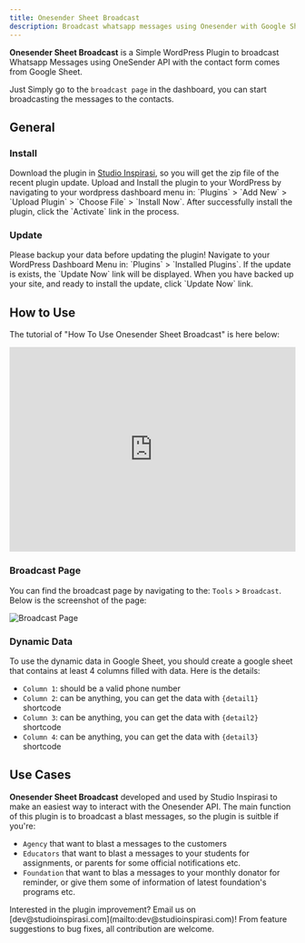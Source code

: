 ```yaml
---
title: Onesender Sheet Broadcast
description: Broadcast whatsapp messages using Onesender with Google Sheet Integration
---
```


**Onesender Sheet Broadcast** is a Simple WordPress Plugin to broadcast Whatsapp Messages using OneSender API with the contact form comes from Google Sheet.

Just Simply go to the `broadcast page` in the dashboard, you can start broadcasting the messages to the contacts.

##  General

###  Install

<Stepper>
  <StepperItem title="Step 1: Download">
    Download the plugin in <a href="https://studioinspirasi.com/product/onesender-sheet-broadcast" target="_blank">Studio Inspirasi</a>, so you will get the zip file of the recent plugin update.
  </StepperItem>
  <StepperItem title="Step 2: Upload & Install">
    Upload and Install the plugin to your WordPress by navigating to your wordpress dashboard menu in: `Plugins` > `Add New` > `Upload Plugin` > `Choose File` > `Install Now`.
  </StepperItem>
  <StepperItem title="Step 3: Activate">
    After successfully install the plugin, click the `Activate` link in the process.
  </StepperItem>
</Stepper>

###  Update

<Note title="📣 Caution"> 
 Please backup your data before updating the plugin!
</Note>

<Stepper>
  <StepperItem title="Step 1: Check Update">
    Navigate to your WordPress Dashboard Menu in: `Plugins` > `Installed Plugins`. If the update is exists, the `Update Now` link will be displayed.
  </StepperItem>
  <StepperItem title="Step 2: Update Now">
    When you have backed up your site, and ready to install the update, click `Update Now` link.
  </StepperItem>
</Stepper>

##  How to Use

The tutorial of "How To Use Onesender Sheet Broadcast" is here below:

<iframe width="100%" height="360px" src="https://www.youtube.com/embed/NlIZSWz3FME?si=mMGtXPRmSf-ggFc4" title="YouTube video player" frameborder="0" allow="accelerometer; autoplay; clipboard-write; encrypted-media; gyroscope; picture-in-picture; web-share" referrerpolicy="strict-origin-when-cross-origin" allowfullscreen></iframe>

### Broadcast Page

You can find the broadcast page by navigating to the: `Tools` > `Broadcast`. Below is the screenshot of the page:

![Broadcast Page](https://si-plugins.b-cdn.net/plugins/onesender-sheet-broadcast/onesender-sheet-broadcast-page.png)

### Dynamic Data

To use the dynamic data in Google Sheet, you should create a google sheet that contains at least 4 columns filled with data. Here is the details:

- `Column 1`: should be a valid phone number
- `Column 2`: can be anything, you can get the data with `{detail1}` shortcode
- `Column 3`: can be anything, you can get the data with `{detail2}` shortcode
- `Column 4`: can be anything, you can get the data with `{detail3}` shortcode

##  Use Cases

**Onesender Sheet Broadcast** developed and used by Studio Inspirasi to make an easiest way to interact with the Onesender API. The main function of this plugin is to broadcast a blast messages, so the plugin is suitble if you're:

- `Agency` that want to blast a messages to the customers
- `Educators` that want to blast a messages to your students  for assignments, or parents for some official notifications etc.
- `Foundation` that want to blas a messages to your monthly donator for reminder, or give them some of information of latest foundation's programs etc.

<Note title="📂 Contribution"> 
 Interested in the plugin improvement? Email us on [dev@studioinspirasi.com](mailto:dev@studioinspirasi.com)! From feature suggestions to bug fixes, all contribution are welcome.
</Note>